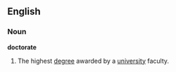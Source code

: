 ==English==

===Noun===
'''doctorate'''
# The highest [[degree]] awarded by a [[university]] faculty.